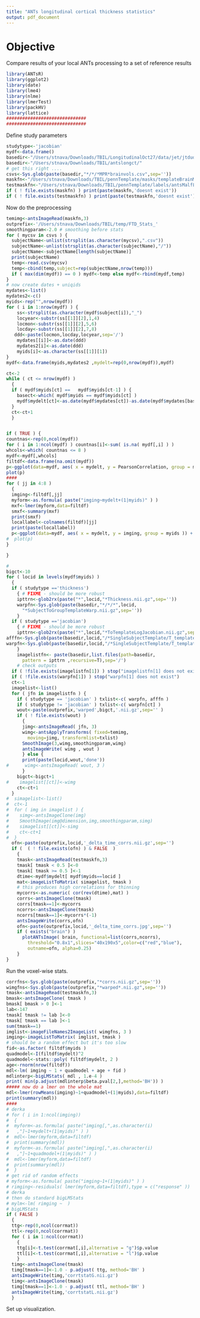 ```yaml
---
title: "ANTs longitudinal cortical thickness statistics"
output: pdf_document
---
```


# Objective
Compare results of your local ANTs processing to a set of reference results

```r
library(ANTsR)
library(ggplot2)
library(date)
library(lme4)
library(nlme)
library(lmerTest)
library(packHV)
library(lattice)
##############################
##############################
```

Define study parameters
```r
studytype<-'jacobian'
mydf<-data.frame()
basedir<-"/Users/stnava/Downloads/TBIL/LongitudinalOct27/data/jet/jtduda/data/TBI-Long/subjects/"
basedir<-"/Users/stnava/Downloads/TBIL/antslongct/"
# get this right ....
csvs<-Sys.glob(paste(basedir,"*/*/*MPR*brainvols.csv",sep=''))
maskfn<-"/Users/stnava/Downloads/TBIL/pennTemplate/masks/templateBrainMaskProbability.nii.gz"
testmaskfn<-"/Users/stnava/Downloads/TBIL/pennTemplate/labels/antsMalfLabels.nii.gz"
if ( ! file.exists(maskfn) ) print(paste(maskfn,'doesnt exist'))
if ( ! file.exists(testmaskfn) ) print(paste(testmaskfn,'doesnt exist'))
```

Now do the preprocessing

```r
temimg<-antsImageRead(maskfn,3)
outprefix<-'/Users/stnava/Downloads/TBIL/temp/FTD_Stats_'
smoothingparam<-2.0 # smoothing before stats
for ( mycsv in csvs ) {
  subjectName<-unlist(strsplit(as.character(mycsv),".csv"))
  subjectName<-unlist(strsplit(as.character(subjectName),"/"))
  subjectName<-subjectName[length(subjectName)]
  print(subjectName)
  temp<-read.csv(mycsv)
  temp<-cbind(temp,subject=rep(subjectName,nrow(temp)))
  if ( max(dim(mydf)) == 0 ) mydf<-temp else mydf<-rbind(mydf,temp)
}
# now create dates + uniqids
mydates<-list()
mydates2<-c()
myids<-rep("",nrow(mydf))
for ( i in 1:nrow(mydf) ) {
    ss<-strsplit(as.character(mydf$subject[i]),"_")
    locyear<-substr(ss[[1]][2],1,4)
    locmon<-substr(ss[[1]][2],5,6)
    locday<-substr(ss[[1]][2],7,8)
   ddd<-paste(locmon,locday,locyear,sep='/')
    mydates[[i]]<-as.date(ddd)
    mydates2[i]<-as.date(ddd)
    myids[i]<-as.character(ss[[1]][1])
}
mydf<-data.frame(myids,mydates2 ,mydelt=rep(0,nrow(mydf)),mydf)

ct<-2
while ( ct <= nrow(mydf) )
  {
  if ( mydf$myids[ct] ==   mydf$myids[ct-1] ) {
    basect<-which( mydf$myids == mydf$myids[ct] )
    mydf$mydelt[ct]<-as.date(mydf$mydates[ct])-as.date(mydf$mydates[basect[1]])
  }
  ct<-ct+1
  }


if ( TRUE ) {
countnas<-rep(0,ncol(mydf))
for ( i in 1:ncol(mydf) ) countnas[i]<-sum( is.na( mydf[,i] ) )
whcols<-which( countnas <= 8 )
mydf<-mydf[,whcols]
filtdf<-data.frame(na.omit(mydf))
p<-ggplot(data=mydf, aes( x = mydelt, y = PearsonCorrelation, group = myids )) +   geom_line()  + geom_point()
plot(p)
####
for ( jj in 4:8 )
  {
  imging<-filtdf[,jj]
  myform<-as.formula( paste("imging~mydelt+(1|myids)" ) )
  mxf<-lmer(myform,data=filtdf)
  smxf<-summary(mxf)
  print(smxf)
  locallabel<-colnames(filtdf)[jj]
  print(paste(locallabel))
  p<-ggplot(data=mydf, aes( x = mydelt, y = imging, group = myids )) +   geom_line()  + geom_point() + ggtitle(locallabel)
#  plot(p)
}

}

#
bigct<-10
for ( locid in levels(mydf$myids) )
  {
  if ( studytype =='thickness')
    { # FIXME - should be more robust
    ipttrn<-glob2rx(paste("*",locid,"*Thickness.nii.gz",sep=''))
    warpfn<-Sys.glob(paste(basedir,"*/*/*",locid,
      "*SubjectToGroupTemplateWarp.nii.gz",sep=''))
    }
  if ( studytype =='jacobian')
    { # FIXME - should be more robust
    ipttrn<-glob2rx(paste("*",locid,"*ToTemplateLogJacobian.nii.gz",sep=''))
afffn<-Sys.glob(paste(basedir,locid,"/*SingleSubjectTemplate/T_templateSubjectToTemplate0GenericAffine.mat",sep='')) # FIXME - should be like imagelistfn
warpfn<-Sys.glob(paste(basedir,locid,"/*SingleSubjectTemplate/T_templateSubjectToTemplate1Warp.nii.gz",sep=''))# FIXME - should be like imagelistfn
    }
    imagelistfn<- paste(basedir,list.files(path=basedir,
      pattern = ipttrn ,recursive=T),sep='/')
    # check outputs
  if ( !file.exists(imagelistfn[1]) ) stop("imagelistfn[1] does not exist")
  if ( !file.exists(warpfn[1]) ) stop("warpfn[1] does not exist")
  ct<-1
  imagelist<-list()
  for ( jfn in imagelistfn ) {
    if ( studytype == 'jacobian' ) txlist<-c( warpfn, afffn )
    if ( studytype != 'jacobian' ) txlist<-c( warpfn[ct] )
    wout<-paste(outprefix,'warped',bigct,'.nii.gz',sep='' )
    if ( ! file.exists(wout) )
      {
      jimg<-antsImageRead( jfn, 3)
      wimg<-antsApplyTransforms( fixed=temimg,
        moving=jimg, transformlist=txlist)
      SmoothImage(3,wimg,smoothingparam,wimg)
      antsImageWrite( wimg , wout )
      } else {
      print(paste(locid,wout,'done'))
#      wimg<-antsImageRead( wout, 3 )
      }
    bigct<-bigct+1
#    imagelist[[ct]]<-wimg
    ct<-ct+1
  }
#  simagelist<-list()
#  ct<-1
#  for ( img in imagelist ) {
#    simg<-antsImageClone(img)
#    SmoothImage(img@dimension,img,smoothingparam,simg)
#    simagelist[[ct]]<-simg
#    ct<-ct+1
#  }
  ofn<-paste(outprefix,locid,'_delta_time_corrs.nii.gz',sep='')
  if (  ( ! file.exists(ofn) ) & FALSE  )
    {
    tmask<-antsImageRead(testmaskfn,3)
    tmask[ tmask < 0.5 ]<-0
    tmask[ tmask >= 0.5 ]<-1
    dtime<-mydf$mydelt[ mydf$myids==locid ]
    mat<-imageListToMatrix( simagelist, tmask )
    # this produces high correlations for thinning
    mycorrs<-as.numeric( cor(rev(dtime),mat) )
    corrs<-antsImageClone(tmask)
    corrs[tmask==1]<-mycorrs
    ncorrs<-antsImageClone(tmask)
    ncorrs[tmask==1]<-mycorrs*(-1)
    antsImageWrite(corrs,ofn)
    ofn<-paste(outprefix,locid,'_delta_time_corrs.jpg',sep='')
    if ( exists("brain") )
      plotANTsImage( brain, functional=list(corrs,ncorrs),
        threshold="0.8x1",slices="40x190x5",color=c("red","blue"),
        outname=ofn, alpha=0.25)
    }
}
```

Run the voxel-wise stats.

```r
corrfns<-Sys.glob(paste(outprefix,"*corrs.nii.gz",sep=''))
wimgfns<-Sys.glob(paste(outprefix,"*warped*.nii.gz",sep=''))
tmask<-antsImageRead(testmaskfn,3)
bmask<-antsImageClone( tmask )
bmask[ bmask > 0 ]<-1
lab<-147
tmask[ tmask != lab ]<-0
tmask[ tmask == lab ]<-1
sum(tmask==1)
imglist<-imageFileNames2ImageList( wimgfns, 3 )
imging<-imageListToMatrix( imglist, tmask )
# should be a random effect but it's too slow
fid<-as.factor( filtdf$myids )
quadmodel<-I(filtdf$mydelt)^2
quadmodel<-stats::poly( filtdf$mydelt, 2 )
age<-rnorm(nrow(filtdf))
mdl<-lm( imging ~ 1 + quadmodel + age + fid )
mdlinterp<-bigLMStats( mdl , 1.e-4 )
print( min(p.adjust(mdlinterp$beta.pval[2,],method='BH')) )
##### now do a lmer on the whole mat
mdl<-lmer(rowMeans(imging)~1+quadmodel+(1|myids),data=filtdf)
print(summary(mdl))
####
# derka
# for ( i in 1:ncol(imging))
#  {
#  myform<-as.formula( paste("imging[,",as.character(i)
#   ,"]~1+mydelt+(1|myids)" ) )
#  mdl<-lmer(myform,data=filtdf)
#  print(summary(mdl))
#  myform<-as.formula( paste("imging[,",as.character(i)
#   ,"]~1+quadmodel+(1|myids)" ) )
#  mdl<-lmer(myform,data=filtdf)
#  print(summary(mdl))
#  }
# get rid of random effects
# myform<-as.formula( paste("imging~1+(1|myids)" ) )
# rimging<-residuals( lmer(myform,data=filtdf),type = c("response" ))
# derka
# then do standard bigLMStats
# mylm<-lm( rimging ~  )
# bigLMStats
if ( FALSE )
  {
  ttg<-rep(0,ncol(corrmat))
  ttl<-rep(0,ncol(corrmat))
  for ( i in 1:ncol(corrmat))
    {
    ttg[i]<-t.test(corrmat[,i],alternative = "g")$p.value
    ttl[i]<-t.test(corrmat[,i],alternative = "l")$p.value
    }
  timg<-antsImageClone(tmask)
  timg[tmask==1]<-1.0 - p.adjust( ttg, method='BH' )
  antsImageWrite(timg,'corrtstatG.nii.gz')
  timg<-antsImageClone(tmask)
  timg[tmask==1]<-1.0 - p.adjust( ttl, method='BH' )
  antsImageWrite(timg,'corrtstatL.nii.gz')
  }
```


Set up visualization.
